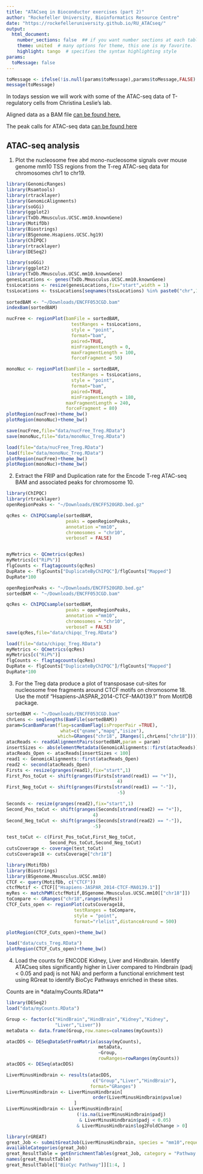 ```yaml
---
title: "ATACseq in Bioconductor exercises (part 2)"
author: "Rockefeller University, Bioinformatics Resource Centre"
date: "https://rockefelleruniversity.github.io/RU_ATACseq/"
output: 
  html_document:
    number_sections: false  ## if you want number sections at each table header
    theme: united  # many options for theme, this one is my favorite.
    highlight: tango  # specifies the syntax highlighting style
params:
  toMessage: false    
---
```


```r
toMessage <- ifelse(!is.null(params$toMessage),params$toMessage,FALSE)
message(toMessage)
```

In todays session we will work with some of the ATAC-seq data of T-regulatory cells from Christina Leslie's lab.

Aligned data as a BAM file [can be found here.](https://www.encodeproject.org/files/ENCFF053CGD/@@download/ENCFF053CGD.bam)

The peak calls for ATAC-seq data [can be found here](https://www.encodeproject.org/files/ENCFF520GRD/@@download/ENCFF520GRD.bed.gz)

## ATAC-seq analysis

1. Plot the nucleosome free abd mono-nucleosome signals over mouse genome mm10 TSS regions from the T-reg ATAC-seq data for chromosomes chr1 to chr19.

```r
library(GenomicRanges)
library(Rsamtools)
library(rtracklayer)
library(GenomicAlignments)
library(soGGi)
library(ggplot2)
library(TxDb.Mmusculus.UCSC.mm10.knownGene)
library(MotifDb)
library(Biostrings)
library(BSgenome.Hsapiens.UCSC.hg19)
library(ChIPQC)
library(rtracklayer)
library(DESeq2)
```



```r
library(soGGi)
library(ggplot2)
library(TxDb.Mmusculus.UCSC.mm10.knownGene)
genesLocations <- genes(TxDb.Mmusculus.UCSC.mm10.knownGene)
tssLocations <- resize(genesLocations,fix="start",width = 1)
tssLocations <- tssLocations[seqnames(tssLocations) %in% paste0("chr",1:19)]
 
sortedBAM <- "~/Downloads/ENCFF053CGD.bam"
indexBam(sortedBAM)

nucFree <- regionPlot(bamFile = sortedBAM,
                        testRanges = tssLocations,
                        style = "point",
                        format="bam",
                        paired=TRUE,
                        minFragmentLength = 0,
                        maxFragmentLength = 100,
                        forceFragment = 50)

monoNuc <- regionPlot(bamFile = sortedBAM,
                        testRanges = tssLocations,
                        style = "point",
                        format="bam",
                        paired=TRUE,
                        minFragmentLength = 180,
                      maxFragmentLength = 240,
                      forceFragment = 80)
plotRegion(nucFree)+theme_bw()
plotRegion(monoNuc)+theme_bw()
```

```r
save(nucFree,file="data/nucFree_Treg.RData")
save(monoNuc,file="data/monoNuc_Treg.RData")


```

```r
load(file="data/nucFree_Treg.RData")
load(file="data/monoNuc_Treg.RData")
plotRegion(nucFree)+theme_bw()
plotRegion(monoNuc)+theme_bw()

```


2. Extract the FRIP and Duplication rate for the Encode T-reg ATAC-seq BAM and associated peaks for chromosome 10.

```r
library(ChIPQC)
library(rtracklayer)
openRegionPeaks <- "~/Downloads/ENCFF520GRD.bed.gz"

qcRes <- ChIPQCsample(sortedBAM,
                      peaks = openRegionPeaks,
                      annotation ="mm10",
                      chromosomes = "chr10",
                      verboseT = FALSE)


myMetrics <- QCmetrics(qcRes)
myMetrics[c("RiP%")]
flgCounts <- flagtagcounts(qcRes)
DupRate <- flgCounts["DuplicateByChIPQC"]/flgCounts["Mapped"]
DupRate*100

```

```r
openRegionPeaks <- "~/Downloads/ENCFF520GRD.bed.gz"
sortedBAM <- "~/Downloads/ENCFF053CGD.bam"

qcRes <- ChIPQCsample(sortedBAM,
                      peaks = openRegionPeaks,
                      annotation ="mm10",
                      chromosomes = "chr10",
                      verboseT = FALSE)
save(qcRes,file="data/chipqc_Treg.RData")
```

```r
load(file="data/chipqc_Treg.RData")
myMetrics <- QCmetrics(qcRes)
myMetrics[c("RiP%")]
flgCounts <- flagtagcounts(qcRes)
DupRate <- flgCounts["DuplicateByChIPQC"]/flgCounts["Mapped"]
DupRate*100
```

3. For the Treg data produce a plot of transposase cut-sites for nucleosome free fragments around CTCF motifs on chromosome 18. Use the motif "Hsapiens-JASPAR_2014-CTCF-MA0139.1" from MotifDB package.

```r
sortedBAM <- "~/Downloads/ENCFF053CGD.bam"
chrLens <- seqlengths(BamFile(sortedBAM))
param=ScanBamParam(flag=scanBamFlag(isProperPair =TRUE), 
                    what=c("qname","mapq","isize"), 
                   which=GRanges("chr18", IRanges(1,chrLens["chr18"])))
atacReads <- readGAlignmentPairs(sortedBAM,param = param)
insertSizes <- abs(elementMetadata(GenomicAlignments::first(atacReads))$isize)
atacReads_Open <- atacReads[insertSizes < 100]
read1 <- GenomicAlignments::first(atacReads_Open)
read2 <- second(atacReads_Open)
Firsts <- resize(granges(read1),fix="start",1)
First_Pos_toCut <- shift(granges(Firsts[strand(read1) == "+"]),
                                         4)
First_Neg_toCut <- shift(granges(Firsts[strand(read1) == "-"]),
                                         -5)

Seconds <- resize(granges(read2),fix="start",1)
Second_Pos_toCut <- shift(granges(Seconds[strand(read2) == "+"]),
                                4)
Second_Neg_toCut <- shift(granges(Seconds[strand(read2) == "-"]),
                                -5)

test_toCut <- c(First_Pos_toCut,First_Neg_toCut,
                Second_Pos_toCut,Second_Neg_toCut)
cutsCoverage <- coverage(test_toCut)
cutsCoverage18 <- cutsCoverage["chr18"]

library(MotifDb)
library(Biostrings)
library(BSgenome.Mmusculus.UCSC.mm10)
CTCF <- query(MotifDb, c("CTCF"))
ctcfMotif <- CTCF[["Hsapiens-JASPAR_2014-CTCF-MA0139.1"]]
myRes <- matchPWM(ctcfMotif,BSgenome.Mmusculus.UCSC.mm10[["chr18"]])
toCompare <- GRanges("chr18",ranges(myRes))
CTCF_Cuts_open <- regionPlot(cutsCoverage18,
                         testRanges = toCompare,
                         style = "point",
                         format="rlelist",distanceAround = 500)

plotRegion(CTCF_Cuts_open)+theme_bw()
```

```r
load("data/cuts_Treg.RData")
plotRegion(CTCF_Cuts_open)+theme_bw()
```


4. Load the counts for ENCODE Kidney, Liver and Hindbrain. Identify ATACseq sites significantly higher in Liver compared to Hindbrain (padj < 0.05 and padj is not NA) and perform a functional enrichment test using RGreat to identify BioCyc Pathways enriched in these sites.

Counts are in *data/myCounts.RData**

```r
library(DESeq2)
load("data/myCounts.RData")

Group <- factor(c("HindBrain","HindBrain","Kidney","Kidney",
                  "Liver","Liver"))
metaData <- data.frame(Group,row.names=colnames(myCounts))

atacDDS <- DESeqDataSetFromMatrix(assay(myCounts),
                                  metaData,
                                  ~Group,
                                  rowRanges=rowRanges(myCounts))
atacDDS <- DESeq(atacDDS)

LiverMinusHindbrain <- results(atacDDS,
                                c("Group","Liver","HindBrain"),
                               format="GRanges")
LiverMinusHindbrain <- LiverMinusHindbrain[
                                order(LiverMinusHindbrain$pvalue)
                         ]
LiverMinusHindbrain <- LiverMinusHindbrain[
                          (!is.na(LiverMinusHindbrain$padj) 
                           & LiverMinusHindbrain$padj < 0.05)
                          & LiverMinusHindbrain$log2FoldChange > 0]

library(rGREAT)
great_Job <- submitGreatJob(LiverMinusHindbrain, species = "mm10",request_interval=1,version = "3.0.0")
availableCategories(great_Job)
great_ResultTable = getEnrichmentTables(great_Job, category = "Pathway Data")
names(great_ResultTable)          
great_ResultTable[["BioCyc Pathway"]][1:4, ]
```


